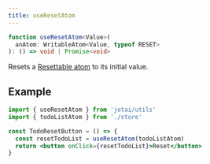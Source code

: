 ```yaml
---
title: useResetAtom
---
```


```ts
function useResetAtom<Value>(
  anAtom: WritableAtom<Value, typeof RESET>
): () => void | Promise<void>
```

Resets a [Resettable atom](../guides/resettable.mdx) to its initial value.

## Example

```jsx
import { useResetAtom } from 'jotai/utils'
import { todoListAtom } from './store'

const TodoResetButton = () => {
  const resetTodoList = useResetAtom(todoListAtom)
  return <button onClick={resetTodoList}>Reset</button>
}
```

